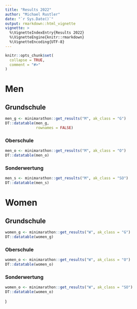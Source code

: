 ```yaml
---
title: "Results 2022"
author: "Michael Rustler"
date: "`r Sys.Date()`"
output: rmarkdown::html_vignette
vignette: >
  %\VignetteIndexEntry{Results 2022}
  %\VignetteEngine{knitr::rmarkdown}
  %\VignetteEncoding{UTF-8}
---
```


```r
knitr::opts_chunk$set(
  collapse = TRUE,
  comment = "#>"
)

```

# Men

## Grundschule

```r
men_g <- minimarathon::get_results("M", ak_class = "G")
DT::datatable(men_g,
              rownames = FALSE)

```

### Oberschule

```r
men_o <- minimarathon::get_results("M", ak_class = "O")
DT::datatable(men_o)

```

### Sonderwertung

```r
men_s <- minimarathon::get_results("M", ak_class = "SO")
DT::datatable(men_s)

```


# Women

## Grundschule

```r
women_g <- minimarathon::get_results("W", ak_class = "G")
DT::datatable(women_g)

```
### Oberschule

```r
women_o <- minimarathon::get_results("W", ak_class = "O")
DT::datatable(women_o)

```

### Sonderwertung

```r
women_o <- minimarathon::get_results("W", ak_class = "SO")
DT::datatable(women_o)

```
)
